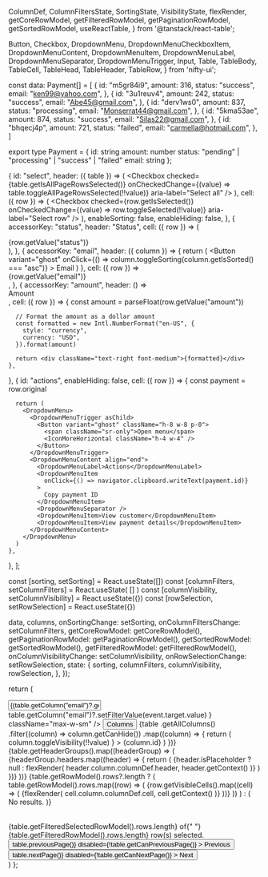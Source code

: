   ColumnDef,
  ColumnFiltersState,
  SortingState,
  VisibilityState,
  flexRender,
  getCoreRowModel,
  getFilteredRowModel,
  getPaginationRowModel,
  getSortedRowModel,
  useReactTable,
} from '@tanstack/react-table';

  Button,
  Checkbox,
  DropdownMenu,
  DropdownMenuCheckboxItem,
  DropdownMenuContent,
  DropdownMenuItem,
  DropdownMenuLabel,
  DropdownMenuSeparator,
  DropdownMenuTrigger,
  Input,
  Table,
  TableBody,
  TableCell,
  TableHead,
  TableHeader,
  TableRow,
} from 'nifty-ui';

const data: Payment[] = [
{
id: "m5gr84i9",
amount: 316,
status: "success",
email: "ken99@yahoo.com",
},
{
id: "3u1reuv4",
amount: 242,
status: "success",
email: "Abe45@gmail.com",
},
{
id: "derv1ws0",
amount: 837,
status: "processing",
email: "Monserrat44@gmail.com",
},
{
id: "5kma53ae",
amount: 874,
status: "success",
email: "Silas22@gmail.com",
},
{
id: "bhqecj4p",
amount: 721,
status: "failed",
email: "carmella@hotmail.com",
},
]

export type Payment = {
  id: string
  amount: number
  status: "pending" | "processing" | "success" | "failed"
  email: string
};

  {
    id: "select",
    header: ({ table }) => (
      <Checkbox
        checked={table.getIsAllPageRowsSelected()}
        onCheckedChange={(value) => table.toggleAllPageRowsSelected(!!value)}
        aria-label="Select all"
      />
    ),
    cell: ({ row }) => (
      <Checkbox
        checked={row.getIsSelected()}
        onCheckedChange={(value) => row.toggleSelected(!!value)}
        aria-label="Select row"
      />
    ),
    enableSorting: false,
    enableHiding: false,
  },
  {
    accessorKey: "status",
    header: "Status",
    cell: ({ row }) => (
      <div className="capitalize">{row.getValue("status")}</div>
    ),
  },
  {
    accessorKey: "email",
    header: ({ column }) => {
      return (
        <Button
          variant="ghost"
          onClick={() => column.toggleSorting(column.getIsSorted() === "asc")}
        >
          Email
          <IconArrowUpDown className="ml-2 h-4 w-4" />
        </Button>
      )
    },
    cell: ({ row }) => <div className="lowercase">{row.getValue("email")}</div>,
  },
  {
    accessorKey: "amount",
    header: () => <div className="text-right">Amount</div>,
    cell: ({ row }) => {
      const amount = parseFloat(row.getValue("amount"))

      // Format the amount as a dollar amount
      const formatted = new Intl.NumberFormat("en-US", {
        style: "currency",
        currency: "USD",
      }).format(amount)

      return <div className="text-right font-medium">{formatted}</div>
    },

},
{
id: "actions",
enableHiding: false,
cell: ({ row }) => {
const payment = row.original

      return (
        <DropdownMenu>
          <DropdownMenuTrigger asChild>
            <Button variant="ghost" className="h-8 w-8 p-0">
              <span className="sr-only">Open menu</span>
              <IconMoreHorizontal className="h-4 w-4" />
            </Button>
          </DropdownMenuTrigger>
          <DropdownMenuContent align="end">
            <DropdownMenuLabel>Actions</DropdownMenuLabel>
            <DropdownMenuItem
              onClick={() => navigator.clipboard.writeText(payment.id)}
            >
              Copy payment ID
            </DropdownMenuItem>
            <DropdownMenuSeparator />
            <DropdownMenuItem>View customer</DropdownMenuItem>
            <DropdownMenuItem>View payment details</DropdownMenuItem>
          </DropdownMenuContent>
        </DropdownMenu>
      )
    },

},
];

  const [sorting, setSorting] = React.useState<SortingState>([])
  const [columnFilters, setColumnFilters] = React.useState(
    []
  )
  const [columnVisibility, setColumnVisibility] =
    React.useState({})
  const [rowSelection, setRowSelection] = React.useState({})

data,
columns,
onSortingChange: setSorting,
onColumnFiltersChange: setColumnFilters,
getCoreRowModel: getCoreRowModel(),
getPaginationRowModel: getPaginationRowModel(),
getSortedRowModel: getSortedRowModel(),
getFilteredRowModel: getFilteredRowModel(),
onColumnVisibilityChange: setColumnVisibility,
onRowSelectionChange: setRowSelection,
state: {
sorting,
columnFilters,
columnVisibility,
rowSelection,
},
});

return (

<div className="w-full">
<div className="flex items-center py-4">
<Input
placeholder="Filter emails..."
value={(table.getColumn("email")?.getFilterValue() as string) ?? ""}
onChange={(event) =>
table.getColumn("email")?.setFilterValue(event.target.value)
}
className="max-w-sm"
/>
<DropdownMenu>
<DropdownMenuTrigger asChild>
<Button variant="outline" className="ml-auto">
Columns <IconChevronDown className="ml-2 h-4 w-4" />
</Button>
</DropdownMenuTrigger>
<DropdownMenuContent align="end">
{table
.getAllColumns()
.filter((column) => column.getCanHide())
.map((column) => {
return (
<DropdownMenuCheckboxItem
key={column.id}
className="capitalize"
checked={column.getIsVisible()}
onCheckedChange={(value) =>
column.toggleVisibility(!!value)
} >
{column.id}
</DropdownMenuCheckboxItem>
)
})}
</DropdownMenuContent>
</DropdownMenu>
</div>
<div className="rounded-md border">
<Table>
<TableHeader>
{table.getHeaderGroups().map((headerGroup) => (
<TableRow key={headerGroup.id}>
{headerGroup.headers.map((header) => {
return (
<TableHead key={header.id}>
{header.isPlaceholder
? null
: flexRender(
header.column.columnDef.header,
header.getContext()
)}
</TableHead>
)
})}
</TableRow>
))}
</TableHeader>
<TableBody>
{table.getRowModel().rows?.length ? (
table.getRowModel().rows.map((row) => (
<TableRow
key={row.id}
data-state={row.getIsSelected() && "selected"} >
{row.getVisibleCells().map((cell) => (
<TableCell key={cell.id}>
{flexRender(
cell.column.columnDef.cell,
cell.getContext()
)}
</TableCell>
))}
</TableRow>
))
) : (
<TableRow>
<TableCell
                  colSpan={columns.length}
                  className="h-24 text-center"
                >
No results.
</TableCell>
</TableRow>
)}
</TableBody>
</Table>
</div>
<div className="flex items-center justify-end space-x-2 py-4">
<div className="flex-1 text-sm text-muted-foreground">
{table.getFilteredSelectedRowModel().rows.length} of{" "}
{table.getFilteredRowModel().rows.length} row(s) selected.
</div>
<div className="space-x-2">
<Button
variant="outline"
size="sm"
onClick={() => table.previousPage()}
disabled={!table.getCanPreviousPage()} >
Previous
</Button>
<Button
variant="outline"
size="sm"
onClick={() => table.nextPage()}
disabled={!table.getCanNextPage()} >
Next
</Button>
</div>
</div>
</div>
)
};

<div>
  <DataTableDemo />
</div>
